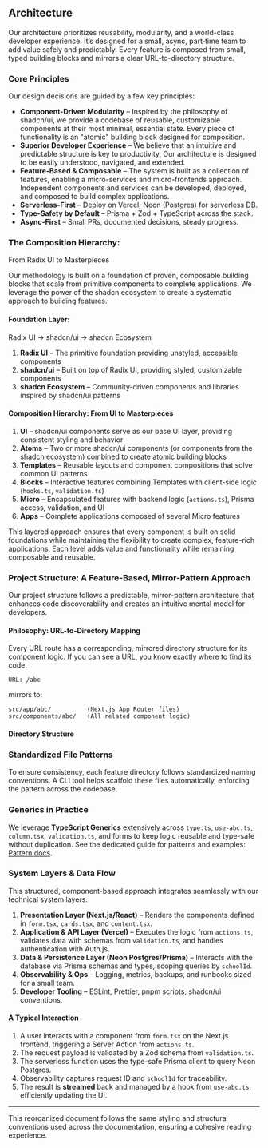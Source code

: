 ## Architecture

Our architecture prioritizes reusability, modularity, and a world-class developer experience. It’s designed for a small, async, part‑time team to add value safely and predictably. Every feature is composed from small, typed building blocks and mirrors a clear URL-to-directory structure.

### Core Principles

Our design decisions are guided by a few key principles:

- **Component-Driven Modularity** – Inspired by the philosophy of shadcn/ui, we provide a codebase of reusable, customizable components at their most minimal, essential state. Every piece of functionality is an "atomic" building block designed for composition.
- **Superior Developer Experience** – We believe that an intuitive and predictable structure is key to productivity. Our architecture is designed to be easily understood, navigated, and extended.
- **Feature-Based & Composable** – The system is built as a collection of features, enabling a micro-services and micro-frontends approach. Independent components and services can be developed, deployed, and composed to build complex applications.
- **Serverless-First** – Deploy on Vercel; Neon (Postgres) for serverless DB.
- **Type-Safety by Default** – Prisma + Zod + TypeScript across the stack.
- **Async-First** – Small PRs, documented decisions, steady progress.

### The Composition Hierarchy:
From Radix UI to Masterpieces

Our methodology is built on a foundation of proven, composable building blocks that scale from primitive components to complete applications. We leverage the power of the shadcn ecosystem to create a systematic approach to building features.

#### Foundation Layer:
Radix UI → shadcn/ui → shadcn Ecosystem

1. **Radix UI** – The primitive foundation providing unstyled, accessible components
2. **shadcn/ui** – Built on top of Radix UI, providing styled, customizable components
3. **shadcn Ecosystem** – Community-driven components and libraries inspired by shadcn/ui patterns

#### Composition Hierarchy: From UI to Masterpieces

1. **UI** – shadcn/ui components serve as our base UI layer, providing consistent styling and behavior
2. **Atoms** – Two or more shadcn/ui components (or components from the shadcn ecosystem) combined to create atomic building blocks
3. **Templates** – Reusable layouts and component compositions that solve common UI patterns
4. **Blocks** – Interactive features combining Templates with client-side logic (`hooks.ts`, `validation.ts`)
5. **Micro** – Encapsulated features with backend logic (`actions.ts`), Prisma access, validation, and UI
6. **Apps** – Complete applications composed of several Micro features

This layered approach ensures that every component is built on solid foundations while maintaining the flexibility to create complex, feature-rich applications. Each level adds value and functionality while remaining composable and reusable.

### Project Structure: A Feature-Based, Mirror-Pattern Approach

Our project structure follows a predictable, mirror-pattern architecture that enhances code discoverability and creates an intuitive mental model for developers.

#### Philosophy: URL-to-Directory Mapping

Every URL route has a corresponding, mirrored directory structure for its component logic. If you can see a URL, you know exactly where to find its code.

```text
URL: /abc
```

mirrors to:

```text
src/app/abc/          (Next.js App Router files)
src/components/abc/   (All related component logic)
```

#### Directory Structure


<DirectoryStructure />


### Standardized File Patterns

To ensure consistency, each feature directory follows standardized naming conventions. A CLI tool helps scaffold these files automatically, enforcing the pattern across the codebase.


<StandardizedFilePatterns />

### Generics in Practice

We leverage **TypeScript Generics** extensively across `type.ts`, `use-abc.ts`, `column.tsx`, `validation.ts`, and forms to keep logic reusable and type-safe without duplication. See the dedicated guide for patterns and examples: [Pattern docs](/docs/pattern).

### System Layers & Data Flow

This structured, component-based approach integrates seamlessly with our technical system layers.

1. **Presentation Layer (Next.js/React)** – Renders the components defined in `form.tsx`, `cards.tsx`, and `content.tsx`.
2. **Application & API Layer (Vercel)** – Executes the logic from `actions.ts`, validates data with schemas from `validation.ts`, and handles authentication with Auth.js.
3. **Data & Persistence Layer (Neon Postgres/Prisma)** – Interacts with the database via Prisma schemas and types, scoping queries by `schoolId`.
4. **Observability & Ops** – Logging, metrics, backups, and runbooks sized for a small team.
5. **Developer Tooling** – ESLint, Prettier, pnpm scripts; shadcn/ui conventions.

#### A Typical Interaction

1. A user interacts with a component from `form.tsx` on the Next.js frontend, triggering a Server Action from `actions.ts`.  
2. The request payload is validated by a Zod schema from `validation.ts`.  
3. The serverless function uses the type-safe Prisma client to query Neon Postgres.  
4. Observability captures request ID and `schoolId` for traceability.  
5. The result is **streamed** back and managed by a hook from `use-abc.ts`, efficiently updating the UI.

---

This reorganized document follows the same styling and structural conventions used across the documentation, ensuring a cohesive reading experience.